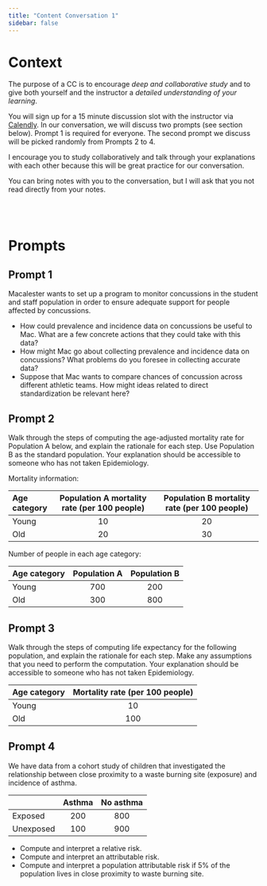 ```yaml
---
title: "Content Conversation 1"
sidebar: false
---
```


# Context

The purpose of a CC is to encourage *deep and collaborative study* and to give both yourself and the instructor a *detailed understanding of your learning*.

You will sign up for a 15 minute discussion slot with the instructor via [Calendly](https://calendly.com/lmyint). In our conversation, we will discuss two prompts (see section below). Prompt 1 is required for everyone. The second prompt we discuss will be picked randomly from Prompts 2 to 4.

I encourage you to study collaboratively and talk through your explanations with each other because this will be great practice for our conversation.

You can bring notes with you to the conversation, but I will ask that you not read directly from your notes.


<br><br>


# Prompts

## Prompt 1

Macalester wants to set up a program to monitor concussions in the student and staff population in order to ensure adequate support for people affected by concussions.

- How could prevalence and incidence data on concussions be useful to Mac. What are a few concrete actions that they could take with this data?
- How might Mac go about collecting prevalence and incidence data on concussions? What problems do you foresee in collecting accurate data?
- Suppose that Mac wants to compare chances of concussion across different athletic teams. How might ideas related to direct standardization be relevant here?

## Prompt 2

Walk through the steps of computing the age-adjusted mortality rate for Population A below, and explain the rationale for each step. Use Population B as the standard population. Your explanation should be accessible to someone who has not taken Epidemiology.

Mortality information:

| Age category | Population A mortality rate (per 100 people) | Population B mortality rate (per 100 people) |
|:-------------|:--------------------------------------------:|:--------------------------------------------:|
| Young | 10 | 20 |
| Old   | 20 | 30 |

Number of people in each age category:

| Age category | Population A | Population B |
|:-------------|:------------:|:-----------:|
| Young | 700 | 200 |
| Old   | 300 | 800 |

## Prompt 3

Walk through the steps of computing life expectancy for the following population, and explain the rationale for each step. Make any assumptions that you need to perform the computation. Your explanation should be accessible to someone who has not taken Epidemiology.

| Age category | Mortality rate (per 100 people) |
|:-------------|:-------------------------------:|
| Young        | 10                              |
| Old          | 100                             |

## Prompt 4

We have data from a cohort study of children that investigated the relationship between close proximity to a waste burning site (exposure) and incidence of asthma.

|           | Asthma  | No asthma  |
|:----------|:-------:|:----------:|
| Exposed   |   200   |    800     |
| Unexposed |   100   |    900     |

- Compute and interpret a relative risk.
- Compute and interpret an attributable risk.
- Compute and interpret a population attributable risk if 5% of the population lives in close proximity to waste burning site.
